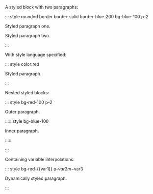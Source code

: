 A styled block with two paragraphs:

::: style rounded border border-solid border-blue-200 bg-blue-100 p-2

Styled paragraph one.

Styled paragraph two.

:::

With style language specified:

::: style color:red

Styled paragraph.

:::

Nested styled blocks:

::: style bg-red-100 p-2

Outer paragraph.

::::: style bg-blue-100

Inner paragraph.

:::::

:::

Containing variable interpolations:

::: style bg-red-{{var1}} p-$var2 m-$var3

Dynamically styled paragraph.

:::
